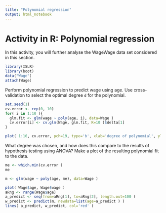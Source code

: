 ```yaml
---
title: "Polynomial regression"
output: html_notebook
---
```


# Activity in R: Polynomial regression
In this activity, you will further analyse the WageWage data set considered in this section.


```r
library(ISLR)
library(boot)
data("Wage")
attach(Wage)
```

Perform polynomial regression to predict wage using age. Use cross-validation to select the optimal degree `d` for the polynomial.

```r
set.seed(1)
cv.error <- rep(0, 10)
for( i in 1:10 ){
  glm.fit <- glm(wage ~ poly(age, i), data=Wage )
  cv.error[i] <- cv.glm(Wage, glm.fit, K=10 )$delta[1]
}

plot( 1:10, cv.error, pch=19, type='b', xlab='degree of polynomial', ylab='CV estimate of the prediction error' )
```

What degree was chosen, and how does this compare to the results of hypothesis testing using ANOVA? Make a plot of the resulting polynomial fit to the data.

```r
me <- which.min(cv.error )
me
```

```r
m <- glm(wage ~ poly(age, me), data=Wage )

plot( Wage$age, Wage$wage )
aRng <- range(Wage$age)
a_predict <- seq(from=aRng[1], to=aRng[2], length.out=100 )
w_predict <- predict(m, newdata=list(age=a_predict ) )
lines( a_predict, w_predict, col='red' )
```
